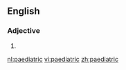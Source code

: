 ==English==

===Adjective===
{{en-adj|-}}

# {{alternative spelling of|[[pediatric]]}}

[[nl:paediatric]]
[[vi:paediatric]]
[[zh:paediatric]]